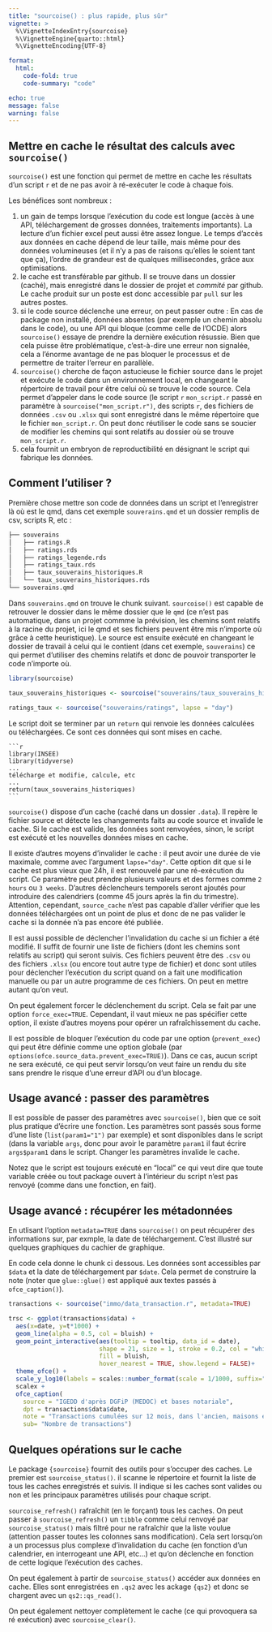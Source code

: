 ```yaml
---
title: "sourcoise() : plus rapide, plus sûr"
vignette: >
  %\VignetteIndexEntry{sourcoise}
  %\VignetteEngine{quarto::html}
  %\VignetteEncoding{UTF-8}

format:
  html:
    code-fold: true
    code-summary: "code"

echo: true
message: false
warning: false
---
```


## Mettre en cache le résultat des calculs avec `sourcoise()`

`sourcoise()` est une fonction qui permet de mettre en cache les résultats d'un script `r` et de ne pas avoir à ré-exécuter le code à chaque fois.

Les bénéfices sont nombreux :

1.  un gain de temps lorsque l'exécution du code est longue (accès à une API, téléchargement de grosses données, traitements importants). La lecture d'un fichier excel peut aussi être assez longue. Le temps d'accès aux données en cache dépend de leur taille, mais même pour des données volumineuses (et il n'y a pas de raisons qu'elles le soient tant que ça), l'ordre de grandeur est de qualques millisecondes, grâce aux optimisations.
2.  le cache est transférable par github. Il se trouve dans un dossier (caché), mais enregistré dans le dossier de projet et *commité* par github. Le cache produit sur un poste est donc accessible par `pull` sur les autres postes.
3.  si le code source déclenche une erreur, on peut passer outre : En cas de package non installé, données absentes (par exemple un chemin absolu dans le code), ou une API qui bloque (comme celle de l'OCDE) alors `sourcoise()` essaye de prendre la dernière exécution résussie. Bien que cela puisse être problématique, c'est-à-dire une erreur non signalée, cela a l'énorme avantage de ne pas bloquer le processus et de permettre de traiter l'erreur en parallèle.
4.  `sourcoise()` cherche de façon astucieuse le fichier source dans le projet et exécute le code dans un environnement local, en changeant le répertoire de travail pour être celui où se trouve le code source. Cela permet d'appeler dans le code source (le script `r` `mon_script.r` passé en paramètre à `sourcoise("mon_script.r")`, des scripts `r`, des fichiers de données `.csv` ou `.xlsx` qui sont enregistré dans le même répertoire que le fichier `mon_script.r`. On peut donc réutiliser le code sans se soucier de modifier les chemins qui sont relatifs au dossier où se trouve `mon_script.r`.
5.  cela fournit un embryon de reproductibilité en désignant le script qui fabrique les données.

## Comment l'utiliser ?

Première chose mettre son code de données dans un script et l'enregistrer là où est le qmd, dans cet exemple `souverains.qmd` et un dossier remplis de csv, scripts R, etc :

```bash         
├── souverains
│   ├── ratings.R
│   ├── ratings.rds
│   ├── ratings_legende.rds
│   ├── ratings_taux.rds
│   ├── taux_souverains_historiques.R
│   └── taux_souverains_historiques.rds
└── souverains.qmd
```

Dans `souverains.qmd` on trouve le chunk suivant. `sourcoise()` est capable de retrouver le dossier dans le même dossier que le `qmd` (ce n'est pas automatique, dans un projet commme la prévision, les chemins sont relatifs à la racine du projet, ici le qmd et ses fichiers peuvent être mis n'importe où grâce à cette heuristique). Le source est ensuite exécuté en changeant le dossier de travail à celui qui le contient (dans cet exemple, `souverains`) ce qui permet d'utiliser des chemins relatifs et donc de pouvoir transporter le code n'importe où.

```r
library(sourcoise)

taux_souverains_historiques <- sourcoise("souverains/taux_souverains_historiques.R", lapse = "day")

ratings_taux <- sourcoise("souverains/ratings", lapse = "day")
```

Le script doit se terminer par un `return` qui renvoie les données calculées ou téléchargées. Ce sont ces données qui sont mises en cache.

````         
```r
library(INSEE)
library(tidyverse)
...
télécharge et modifie, calcule, etc
...
return(taux_souverains_historiques)
```
````

`sourcoise()` dispose d'un cache (caché dans un dossier `.data`). Il repère le fichier source et détecte les changements faits au code source et invalide le cache. Si le cache est valide, les données sont renvoyées, sinon, le script est exécuté et les nouvelles données mises en cache.

Il existe d'autres moyens d'invalider le cache : il peut avoir une durée de vie maximale, comme avec l'argument `lapse="day"`. Cette option dit que si le cache est plus vieux que 24h, il est renouvelé par une ré-exécution du script. Ce paramètre peut prendre plusieurs valeurs et des formes comme `2 hours` ou `3 weeks`. D'autres déclencheurs temporels seront ajoutés pour introduire des calendriers (comme 45 jours après la fin du trimestre). Attention, cependant, `source_cache` n'est pas capable d'aller vérifier que les données téléchargées ont un point de plus et donc de ne pas valider le cache si la donnée n'a pas encore été publiée.

Il est aussi possible de déclencher l'invalidation du cache si un fichier a été modifié. Il suffit de fournir une liste de fichiers (dont les chemins sont relatifs au script) qui seront suivis. Ces fichiers peuvent être des `.csv` ou des fichiers `.xlsx` (ou encore tout autre type de fichier) et donc sont utiles pour déclencher l'exécution du script quand on a fait une modification manuelle ou par un autre programme de ces fichiers. On peut en mettre autant qu'on veut.

On peut également forcer le déclenchement du script. Cela se fait par une option `force_exec=TRUE`. Cependant, il vaut mieux ne pas spécifier cette option, il existe d'autres moyens pour opérer un rafraîchissement du cache.

Il est possible de bloquer l'exécution du code par une option (`prevent_exec`) qui peut être définie comme une option globale (par `options(ofce.source_data.prevent_exec=TRUE)`). Dans ce cas, aucun script ne sera exécuté, ce qui peut servir lorsqu'on veut faire un rendu du site sans prendre le risque d'une erreur d'API ou d'un blocage.

## Usage avancé : passer des paramètres

Il est possible de passer des paramètres avec `sourcoise()`, bien que ce soit plus pratique d'écrire une fonction. Les paramètres sont passés sous forme d'une liste (`list(param1="1")` par exemple) et sont disponibles dans le script (dans la variable `args`, donc pour avoir le paramètre `param1` il faut écrire `args$param1` dans le script. Changer les paramètres invalide le cache.

Notez que le script est toujours exécuté en "local" ce qui veut dire que toute variable créée ou tout package ouvert à l'intérieur du script n'est pas renvoyé (comme dans une fonction, en fait).

## Usage avancé : récupérer les métadonnées

En utlisant l'option `metadata=TRUE` dans `sourcoise()` on peut récupérer des informations sur, par exmple, la date de téléchargement. C'est illustré sur quelques graphiques du cachier de graphique.

En code cela donne le chunk ci dessous. Les données sont accessibles par `$data` et la date de téléchargement par `$date`. Cela permet de construire la note (noter que `glue::glue()` est appliqué aux textes passés à `ofce_caption()`).

```r
transactions <- sourcoise("immo/data_transaction.r", metadata=TRUE)

trsc <- ggplot(transactions$data) + 
  aes(x=date, y=t*1000) +
  geom_line(alpha = 0.5, col = bluish) +
  geom_point_interactive(aes(tooltip = tooltip, data_id = date),
                         shape = 21, size = 1, stroke = 0.2, col = "white", 
                         fill = bluish,
                         hover_nearest = TRUE, show.legend = FALSE)+
  theme_ofce() +
  scale_y_log10(labels = scales::number_format(scale = 1/1000, suffix="k")) +
  scalex +
  ofce_caption(
    source = "IGEDD d'après DGFiP (MEDOC) et bases notariale", 
    dpt = transactions$data$date,
    note = "Transactions cumulées sur 12 mois, dans l'ancien, maisons et appartements, échelle log, données téléchargées le {date_jour(transactions$date)}",
    sub= "Nombre de transactions")

```

## Quelques opérations sur le cache

Le package `{sourcoise}` fournit des outils pour s'occuper des caches. Le premier est `sourcoise_status()`. il scanne le répertoire et fournit la liste de tous les caches enregistrés et suivis. Il indique si les caches sont valides ou non et les principaux paramètres utilisés pour chaque script.

`sourcoise_refresh()` rafraîchit (en le forçant) tous les caches. On peut passer à `sourcoise_refresh()` un `tibble` comme celui renvoyé par `sourcoise_status()` mais filtré pour ne rafraîchir que la liste voulue (attention passer toutes les colonnes sans modification). Cela sert lorsqu'on a un processus plus complexe d'invalidation du cache (en fonction d'un calendrier, en interrogeant une API, etc...) et qu'on déclenche en fonction de cette logique l'exécution des caches.

On peut également à partir de `sourcoise_status()` accéder aux données en cache. Elles sont enregistrées en `.qs2` avec les ackage `{qs2}` et donc se chargent avec un `qs2::qs_read()`.

On peut également nettoyer complètement le cache (ce qui provoquera sa ré exécution) avec `sourcoise_clear()`.
